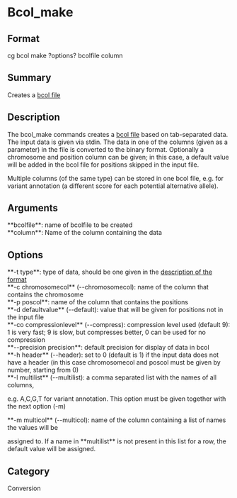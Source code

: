 = Bcol_make =

== Format ==
cg bcol make ?options? bcolfile column

== Summary ==
Creates a [[format_bcol|bcol file]]

== Description ==
The bcol_make commands creates a [[format_bcol|bcol file]] based on tab-separated data.
The input data is given via stdin. The data in one of the columns (given as a parameter)
in the file is converted to the binary format. 
Optionally a chromosome and position column can be given; in this case, a
default value will be added in the bcol file for positions skipped in the
input file.

Multiple columns (of the same type) can be stored in one bcol file, e.g. for
variant annotation (a different score for each potential alternative allele).

== Arguments ==
; **bcolfile**: name of bcolfile to be created
; **column**: Name of the column containing the data

== Options ==
; **-t type**: type of data, should be one given in the [[format_bcol|description of the format]]
; **-c chromosomecol** (--chromosomecol): name of the column that contains the chromosome
; **-p poscol**: name of the column that contains the positions
; **-d defaultvalue** (--default): value that will be given for positions not in the input file
; **-co compressionlevel** (--compress): compression level used (default 9): 1 is very fast; 9 is slow, but compresses better, 0 can be used for no compression
; **--precision precision**: default precision for display of data in bcol
; **-h header** (--header): set to 0 (default is 1) if the input data does not have a header (in this case chromosomecol and poscol must be given by number, starting from 0)
; **-l multilist** (--multilist): a comma separated list with the names of all columns, 
e.g. A,C,G,T for variant annotation. This option must be given together with the next option (-m)
; **-m multicol** (--multicol): name of the column containing a list of names the values will be
assigned to. If a name in **multilist** is not present in this list for a row, the
default value will be assigned.

== Category ==
Conversion
